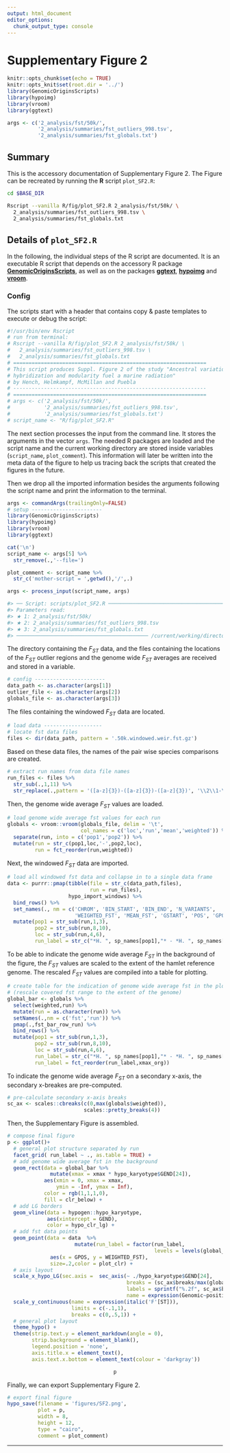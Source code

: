 ```yaml
---
output: html_document
editor_options:
  chunk_output_type: console
---
```

# Supplementary Figure 2

```r
knitr::opts_chunk$set(echo = TRUE)
knitr::opts_knit$set(root.dir = '../')
library(GenomicOriginsScripts)
library(hypoimg)
library(vroom)
library(ggtext)

args <- c('2_analysis/fst/50k/',
          '2_analysis/summaries/fst_outliers_998.tsv',
          '2_analysis/summaries/fst_globals.txt')
```

## Summary

This is the accessory documentation of Supplementary Figure 2.
The Figure can be recreated by running the **R** script `plot_SF2.R`:

```sh
cd $BASE_DIR

Rscript --vanilla R/fig/plot_SF2.R 2_analysis/fst/50k/ \
  2_analysis/summaries/fst_outliers_998.tsv \
  2_analysis/summaries/fst_globals.txt

```

## Details of `plot_SF2.R`

In the following, the individual steps of the R script are documented.
It is an executable R script that depends on the accessory R package [**GenomicOriginsScripts**](https://k-hench.github.io/GenomicOriginsScripts), as well as on the packages [**ggtext**](https://wilkelab.org/ggtext/), [**hypoimg**](https://k-hench.github.io/hypoimg) and [**vroom**](https://vroom.r-lib.org/).

### Config

The scripts start with a header that contains copy & paste templates to execute or debug the script:

```r
#!/usr/bin/env Rscript
# run from terminal:
# Rscript --vanilla R/fig/plot_SF2.R 2_analysis/fst/50k/ \
#   2_analysis/summaries/fst_outliers_998.tsv \
#   2_analysis/summaries/fst_globals.txt
# ===============================================================
# This script produces Suppl. Figure 2 of the study "Ancestral variation,
# hybridization and modularity fuel a marine radiation"
# by Hench, Helmkampf, McMillan and Puebla
# ---------------------------------------------------------------
# ===============================================================
# args <- c('2_analysis/fst/50k/',
#           '2_analysis/summaries/fst_outliers_998.tsv',
#           '2_analysis/summaries/fst_globals.txt')
# script_name <- "R/fig/plot_SF2.R"
```

The next section processes the input from the command line.
It stores the arguments in the vector `args`.
The needed R packages are loaded and the script name and the current working directory are stored inside variables (`script_name`, `plot_comment`).
This information will later be written into the meta data of the figure to help us tracing back the scripts that created the figures in the future.

Then we drop all the imported information besides the arguments following the script name and print the information to the terminal.

```r
args <- commandArgs(trailingOnly=FALSE)
# setup -----------------------
library(GenomicOriginsScripts)
library(hypoimg)
library(vroom)
library(ggtext)

cat('\n')
script_name <- args[5] %>%
  str_remove(.,'--file=')

plot_comment <- script_name %>%
  str_c('mother-script = ',getwd(),'/',.)

args <- process_input(script_name, args)
```

```r
#> ── Script: scripts/plot_SF2.R ────────────────────────────────────────────
#> Parameters read:
#> ★ 1: 2_analysis/fst/50k/
#> ★ 2: 2_analysis/summaries/fst_outliers_998.tsv
#> ★ 3: 2_analysis/summaries/fst_globals.txt
#> ─────────────────────────────────────────── /current/working/directory ──
```

The directory containing the $F_{ST}$ data, and the files containing the locations
of the $F_{ST}$ outlier regions and the genome wide $F_{ST}$ averages are
received and stored in a variable.

```r
# config -----------------------
data_path <- as.character(args[1])
outlier_file <- as.character(args[2])
globals_file <- as.character(args[3])
```

The files containing the windowed $F_{ST}$ data are located.

```r
# load data -------------------
# locate fst data files
files <- dir(data_path, pattern = '.50k.windowed.weir.fst.gz')
```

Based on these data files, the names of the pair wise species comparisons are created.

```r
# extract run names from data file names
run_files <- files %>%
  str_sub(.,1,11) %>%
  str_replace(.,pattern = '([a-z]{3})-([a-z]{3})-([a-z]{3})', '\\2\\1-\\3\\1')
```

Then, the genome wide average $F_{ST}$ values are loaded.

```r
# load genome wide average fst values for each run
globals <- vroom::vroom(globals_file, delim = '\t',
                        col_names = c('loc','run','mean','weighted')) %>%
  separate(run, into = c('pop1','pop2')) %>%
  mutate(run = str_c(pop1,loc,'-',pop2,loc),
         run = fct_reorder(run,weighted))
```

Next, the windowed $F_{ST}$ data are imported.

```r
# load all windowed fst data and collapse in to a single data frame
data <- purrr::pmap(tibble(file = str_c(data_path,files),
                           run = run_files),
                    hypo_import_windows) %>%
  bind_rows() %>%
  set_names(., nm = c('CHROM', 'BIN_START', 'BIN_END', 'N_VARIANTS',
                      'WEIGHTED_FST', 'MEAN_FST', 'GSTART', 'POS', 'GPOS', 'run')) %>%
  mutate(pop1 = str_sub(run,1,3),
         pop2 = str_sub(run,8,10),
         loc = str_sub(run,4,6),
         run_label = str_c("*H. ", sp_names[pop1],"* - *H. ", sp_names[pop2],"*<br>(",loc_names[loc],")" ))
```

To be able to indicate the genome wide average $F_{ST}$ in the background of the
figure, the $F_{ST}$ values are scaled to the extent of  the hamlet reference genome.
The rescaled $F_{ST}$ values are compiled into a table for plotting.

```r
# create table for the indication of genome wide average fst in the plot background
# (rescale covered fst range to the extent of the genome)
global_bar <- globals %>%
  select(weighted,run) %>%
  mutate(run = as.character(run)) %>%
  setNames(.,nm = c('fst','run')) %>%
  pmap(.,fst_bar_row_run) %>%
  bind_rows() %>%
  mutate(pop1 = str_sub(run,1,3),
         pop2 = str_sub(run,8,10),
         loc = str_sub(run,4,6),
         run_label = str_c("*H. ", sp_names[pop1],"* - *H. ", sp_names[pop2],"*<br>(",loc_names[loc],")" ),
         run_label = fct_reorder(run_label,xmax_org))
```

To indicate the genome wide average $F_{ST}$ on a secondary x-axis, the secondary
x-breakes are pre-computed.

```r
# pre-calculate secondary x-axis breaks
sc_ax <- scales::cbreaks(c(0,max(globals$weighted)),
                         scales::pretty_breaks(4))
```

Then, the Supplementary Figure is assembled.

```r
# compose final figure
p <- ggplot()+
  # general plot structure separated by run
  facet_grid( run_label ~ ., as.table = TRUE) +
  # add genome wide average fst in the background
  geom_rect(data = global_bar %>%
              mutate(xmax = xmax * hypo_karyotype$GEND[24]),
            aes(xmin = 0, xmax = xmax,
                ymin = -Inf, ymax = Inf),
            color = rgb(1,1,1,0),
            fill = clr_below) +
  # add LG borders
  geom_vline(data = hypogen::hypo_karyotype,
             aes(xintercept = GEND),
             color = hypo_clr_lg) +
  # add fst data points
  geom_point(data = data  %>%
                      mutate(run_label = factor(run_label,
                                                levels = levels(global_bar$run_label))),
              aes(x = GPOS, y = WEIGHTED_FST),
              size=.2,color = plot_clr) +
  # axis layout
  scale_x_hypo_LG(sec.axis =  sec_axis(~ ./hypo_karyotype$GEND[24],
                                       breaks = (sc_ax$breaks/max(globals$weighted)),
                                       labels = sprintf("%.2f", sc_ax$breaks),
                                       name = expression(Genomic~position/~Genome~wide~weighted~italic(F[ST])))) +
  scale_y_continuous(name = expression(italic('F'[ST])),
                     limits = c(-.1,1),
                     breaks = c(0,.5,1)) +
  # general plot layout
  theme_hypo() +
  theme(strip.text.y = element_markdown(angle = 0),
        strip.background = element_blank(),
        legend.position = 'none',
        axis.title.x = element_text(),
        axis.text.x.bottom = element_text(colour = 'darkgray'))
```


<center>
```r
p
```
</center>

Finally, we can export Supplementary Figure 2.

```r
# export final figure
hypo_save(filename = 'figures/SF2.png',
          plot = p,
          width = 8,
          height = 12,
          type = "cairo",
          comment = plot_comment)
```

---
